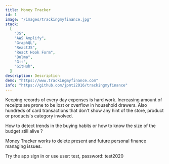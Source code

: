 ```yaml
---
title: Money Tracker
id: 1
image: "/images/trackingmyfinance.jpg"
stack:
  [
    "JS",
    "AWS Amplify",
    "GraphQL",
    "ReactJS",
    "React Hook Form",
    "Bulma",
    "Git",
    "GitHub",
  ]
description: Description
demo: "https://www.trackingmyfinance.com"
info: "https://github.com/jpmti2016/trackingmyfinance"
---
```


Keeping records of every day expenses is hard work. Increasing amount of receipts are prone to be lost or overflow in household drawers. Also hundreds of card transactions that don't show any hint of the store, product or products's category involved.

<p className="mt-2 text-lg text-gray-800">
  How to
  <span className="font-semibold">detect trends</span> in the buying habits or how
  to know the <span className="font-semibold">
    size of the budget still alive
  </span>?
</p>

<p className="mt-2 text-lg text-gray-800">
  <span className="font-semibold">Money Tracker</span> works to delete present
  and future personal finance managing issues.
</p>

<p className="mt-2 text-lg text-gray-800">
  Try the app <span className="font-fira">sign in </span> or use
  <span className="font-code">user: test, password: test2020 </span>
</p>
